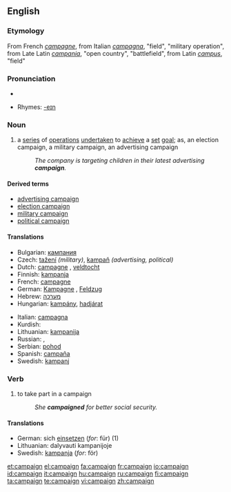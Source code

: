 ==English==
{{wikipedia}}
===Etymology===
From French ''[[campagne]]'', from Italian ''[[campagna]]'', "field", "military operation", from Late Latin ''[[campania]]'', "open country", "battlefield", from Latin ''[[campus]]'', "field"

===Pronunciation===
*{{audio|en-us-campaign.ogg|Audio (US)}}

*Rhymes: [[Rhymes:English:-eɪn|-eɪn]]

===Noun===
{{en-noun}}
# a [[series]] of [[operation]]s [[undertaken]] to [[achieve]] a [[set]] [[goal]]; as, an election campaign, a military campaign, an advertising campaign
#:''The company is targeting children in their latest advertising '''campaign'''.''

====Derived terms====
* [[advertising campaign]]
* [[election campaign]]
* [[military campaign]]
* [[political campaign]]

====Translations====
{{top}}
*Bulgarian: [[кампания]] {{f}}
*Czech: [[tažení]] {{n}} ''(military)'', [[kampaň]] {{f}} ''(advertising, political)''
*Dutch: [[campagne]] {{f}}, [[veldtocht]] {{m}}
*Finnish: [[kampanja]]
*French: [[campagne]] {{f}}
*German: [[Kampagne]] {{f}}, [[Feldzug]] {{m}}
*Hebrew: [[מערכה]] {{f}}
*Hungarian: [[kampány]], [[hadjárat]]
{{mid}}
*Italian: [[campagna]] {{f}}
*Kurdish: {{KUchar|[[حه‌مله‌]]}}
*Lithuanian: [[kampanija]]
*Russian: {{t|ru|поход|m|tr=poxód}}, {{t|ru|кампания|f|tr=kampánija}}
*Serbian: [[pohod]] {{m}}
*Spanish: [[campaña]] {{f}}
*Swedish: [[kampanj]]
{{bottom}}

===Verb===
{{en-verb}}
# {{intransitive}} to take part in a campaign
#:''She '''campaigned''' for better social security.''

====Translations====
*German: sich [[einsetzen]] (''for'': für) (1)
*Lithuanian: dalyvauti kampanijoje
*Swedish: [[kampanja]] (''for'': för)

[[et:campaign]]
[[el:campaign]]
[[fa:campaign]]
[[fr:campaign]]
[[io:campaign]]
[[id:campaign]]
[[it:campaign]]
[[hu:campaign]]
[[ru:campaign]]
[[fi:campaign]]
[[ta:campaign]]
[[te:campaign]]
[[vi:campaign]]
[[zh:campaign]]